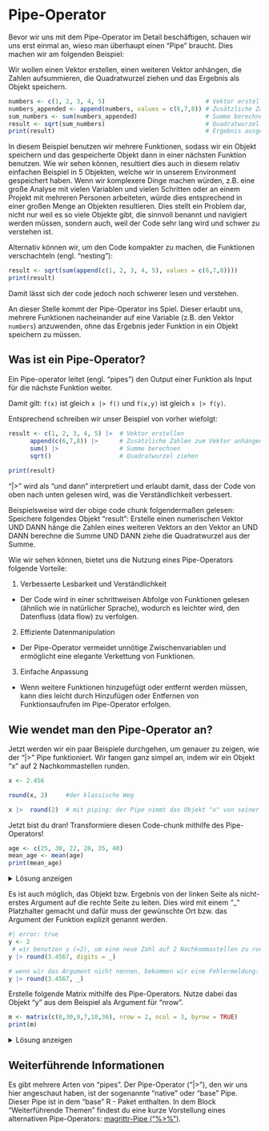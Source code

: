 # Pipe-Operator 

Bevor wir uns mit dem Pipe-Operator im Detail beschäftigen, schauen wir uns erst einmal an, wieso man überhaupt einen "Pipe" braucht. Dies machen wir am folgenden Beispiel: 

Wir wollen einen Vektor erstellen, einen weiteren Vektor anhängen, die Zahlen aufsummieren, die Quadratwurzel ziehen und das Ergebnis als Objekt speichern. 

```r
numbers <- c(1, 2, 3, 4, 5)                            # Vektor erstellen  
numbers_appended <- append(numbers, values = c(6,7,8)) # Zusätzliche Zahlen an den Vektor anhängen
sum_numbers <- sum(numbers_appended)                   # Summe berechnen
result <- sqrt(sum_numbers)                            # Quadratwurzel ziehen
print(result)                                          # Ergebnis ausgeben lassen
```

In diesem Beispiel benutzen wir mehrere Funktionen, sodass wir ein Objekt speichern und das gespeicherte Objekt dann in einer nächsten Funktion benutzen. Wie wir sehen können, resultiert dies auch in diesem relativ einfachen Beispiel in 5 Objekten, welche wir in unserem Environment gespeichert haben. Wenn wir komplexere Dinge machen würden, z.B. eine große Analyse mit vielen Variablen und vielen Schritten oder an einem Projekt mit mehreren Personen arbeiteten, würde dies entsprechend in einer großen Menge an Objekten resultieren. Dies stellt ein Problem dar, nicht nur weil es so viele Objekte gibt, die sinnvoll benannt und navigiert werden müssen, sondern auch, weil der Code sehr lang wird und schwer zu verstehen ist. 

Alternativ können wir, um den Code kompakter zu machen, die Funktionen verschachteln (engl. "nesting"): 

```r
result <- sqrt(sum(append(c(1, 2, 3, 4, 5), values = c(6,7,8))))
print(result)
```
Damit lässt sich der code jedoch noch schwerer lesen und verstehen.

An dieser Stelle kommt der Pipe-Operator ins Spiel. Dieser erlaubt uns, mehrere Funktionen nacheinander auf eine Variable (z.B. den Vektor `numbers`) anzuwenden, ohne das Ergebnis jeder Funktion in ein Objekt speichern zu müssen.

## Was ist ein Pipe-Operator?  

Ein Pipe-operator leitet (engl. "pipes") den Output einer Funktion als Input für die nächste Funktion weiter. 

Damit gilt: 
`f(x)` ist gleich `x |> f()`  und 
`f(x,y)` ist gleich `x |> f(y)`. 


Entsprechend schreiben wir unser Beispiel von vorher wiefolgt: 
```r

result <- c(1, 2, 3, 4, 5) |>  # Vektor erstellen 
      append(c(6,7,8)) |>      # Zusätzliche Zahlen zum Vektor anhängen 
      sum() |>                 # Summe berechnen 
      sqrt()                   # Quadratwurzel ziehen 
          
print(result)

```

"|>" wird als "und dann" interpretiert und erlaubt damit, dass der Code von oben nach unten gelesen wird, was die Verständlichkeit verbessert.  

Beispielsweise wird der obige code chunk folgendermaßen gelesen: Speichere folgendes Objekt "result": Erstelle einen numerischen Vektor UND DANN hänge die Zahlen eines weiteren Vektors an den Vektor an UND DANN berechne die Summe UND DANN ziehe die Quadratwurzel aus der Summe. 


Wie wir sehen können, bietet uns die Nutzung eines Pipe-Operators folgende Vorteile:  

1) Verbesserte Lesbarkeit und Verständlichkeit
- Der Code wird in einer schrittweisen Abfolge von Funktionen gelesen (ähnlich wie in natürlicher Sprache), wodurch es leichter wird, den Datenfluss (data flow) zu verfolgen.

2) Effiziente Datenmanipulation
- Der Pipe-Operator vermeidet unnötige Zwischenvariablen und ermöglicht eine elegante Verkettung von Funktionen.

3) Einfache Anpassung
- Wenn weitere Funktionen hinzugefügt oder entfernt werden müssen, kann dies leicht durch Hinzufügen oder Entfernen von Funktionsaufrufen im Pipe-Operator erfolgen.


## Wie wendet man den Pipe-Operator an?   

Jetzt werden wir ein paar Beispiele durchgehen, um genauer zu zeigen, wie der "|>" Pipe funktioniert. Wir fangen ganz simpel an, indem wir ein Objekt "x" auf 2 Nachkommastellen runden. 

```r

x <- 2.456

round(x, 2)     #der klassische Weg 

x |>  round(2)  # mit piping: der Pipe nimmt das Objekt "x" von seiner linken Seite und leitet es als erstes Argument in die Funktion "round" auf seiner rechten Seite weiter

```

Jetzt bist du dran! Transformiere diesen Code-chunk mithilfe des Pipe-Operators!
```r
age <- c(25, 30, 22, 28, 35, 40)
mean_age <- mean(age)
print(mean_age)

```

<details>
<summary>Lösung anzeigen</summary>
```r

mean_age <- c(25, 30, 22, 28, 35, 40) |> mean()
print(mean_age)

```
</details>


Es ist auch möglich, das Objekt bzw. Ergebnis von der linken Seite als nicht-erstes Argument auf die rechte Seite zu leiten. Dies wird mit einem "_" Platzhalter gemacht und dafür muss der gewünschte Ort bzw. das Argument der Funktion explizit genannt werden.

```r
#| error: true
y <- 2 
 # wir benutzen y (=2), um eine neue Zahl auf 2 Nachkommastellen zu runden, indem wir das Argument "digits" explizit nennen
y |> round(3.4567, digits = _)

# wenn wir das Argument nicht nennen, bekommen wir eine Fehlermeldung:
y |> round(3.4567, _) 

```


Erstelle folgende Matrix mithilfe des Pipe-Operators. Nutze dabei das Objekt "y" aus dem Beispiel als Argument für "nrow". 
```r
m <- matrix(c(8,30,9,7,18,36), nrow = 2, ncol = 3, byrow = TRUE)
print(m)
```

<details>
<summary>Lösung anzeigen</summary>
```r
y <- 2 
m <- y |> matrix(c(8,30,9,7,18,36), nrow = _, ncol = 3, byrow = TRUE)
print(m)

```
</details>


## Weiterführende Informationen 

Es gibt mehrere Arten von "pipes". Der Pipe-Operator ("|>"), den wir uns hier angeschaut haben, ist der sogenannte "native" oder "base" Pipe. Dieser Pipe ist in dem "base" R - Paket enthalten. In dem Block "Weiterführende Themen" findest du eine kurze Vorstellung eines alternativen Pipe-Operators:  [magrittr-Pipe ("%>%")](Magrittr_Pipe.qmd).

